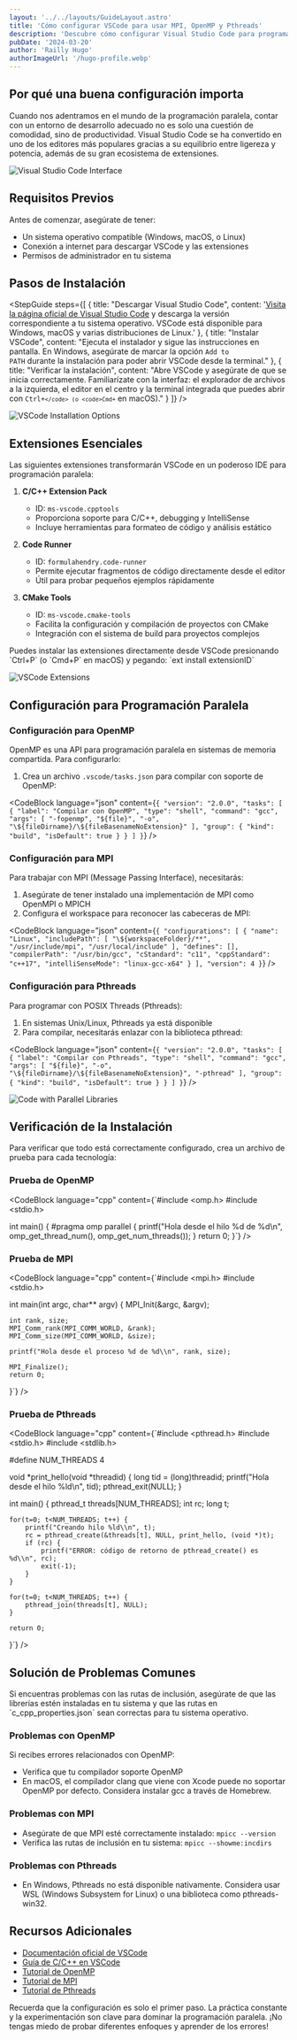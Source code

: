 ```yaml
---
layout: '../../layouts/GuideLayout.astro'
title: 'Cómo configurar VSCode para usar MPI, OpenMP y Pthreads'
description: 'Descubre cómo configurar Visual Studio Code para programar con MPI, OpenMP y Pthreads. Aprende a instalar extensiones, configurar tareas y resolver problemas comunes.'
pubDate: '2024-03-20'
author: 'Railly Hugo'
authorImageUrl: '/hugo-profile.webp'
---
```


## Por qué una buena configuración importa

Cuando nos adentramos en el mundo de la programación paralela, contar con un entorno de desarrollo adecuado no es solo una cuestión de comodidad, sino de productividad. Visual Studio Code se ha convertido en uno de los editores más populares gracias a su equilibrio entre ligereza y potencia, además de su gran ecosistema de extensiones.

![Visual Studio Code Interface](/images/guides/vscode-interface.webp)

## Requisitos Previos

Antes de comenzar, asegúrate de tener:
- Un sistema operativo compatible (Windows, macOS, o Linux)
- Conexión a internet para descargar VSCode y las extensiones
- Permisos de administrador en tu sistema

## Pasos de Instalación

<StepGuide
  steps={[
    {
      title: "Descargar Visual Studio Code",
      content: '<a href="https://code.visualstudio.com" target="_blank">Visita la página oficial de Visual Studio Code</a> y descarga la versión correspondiente a tu sistema operativo. VSCode está disponible para Windows, macOS y varias distribuciones de Linux.'
    },
    {
      title: "Instalar VSCode",
      content: "Ejecuta el instalador y sigue las instrucciones en pantalla. En Windows, asegúrate de marcar la opción <code>Add to PATH</code> durante la instalación para poder abrir VSCode desde la terminal."
    },
    {
      title: "Verificar la instalación",
      content: "Abre VSCode y asegúrate de que se inicia correctamente. Familiarízate con la interfaz: el explorador de archivos a la izquierda, el editor en el centro y la terminal integrada que puedes abrir con <code>Ctrl+`</code> (o <code>Cmd+`</code> en macOS)."
    }
  ]}
/>

![VSCode Installation Options](/images/guides/vscode-installation.webp)

## Extensiones Esenciales

Las siguientes extensiones transformarán VSCode en un poderoso IDE para programación paralela:

1. **C/C++ Extension Pack**
   - ID: `ms-vscode.cpptools`
   - Proporciona soporte para C/C++, debugging y IntelliSense
   - Incluye herramientas para formateo de código y análisis estático

2. **Code Runner**
   - ID: `formulahendry.code-runner`
   - Permite ejecutar fragmentos de código directamente desde el editor
   - Útil para probar pequeños ejemplos rápidamente

3. **CMake Tools**
   - ID: `ms-vscode.cmake-tools`
   - Facilita la configuración y compilación de proyectos con CMake
   - Integración con el sistema de build para proyectos complejos

<Alert type="tip">
  Puedes instalar las extensiones directamente desde VSCode presionando `Ctrl+P` (o `Cmd+P` en macOS) y pegando: `ext install extensionID`
</Alert>

![VSCode Extensions](/images/guides/vscode-extensions.webp)

## Configuración para Programación Paralela

### Configuración para OpenMP

OpenMP es una API para programación paralela en sistemas de memoria compartida. Para configurarlo:

1. Crea un archivo `.vscode/tasks.json` para compilar con soporte de OpenMP:

<CodeBlock 
  language="json" 
  content={`{
  "version": "2.0.0",
  "tasks": [
    {
      "label": "Compilar con OpenMP",
      "type": "shell",
      "command": "gcc",
      "args": [
        "-fopenmp",
        "${file}",
        "-o",
        "\${fileDirname}/\${fileBasenameNoExtension}"
      ],
      "group": {
        "kind": "build",
        "isDefault": true
      }
    }
  ]
}`} 
/>

### Configuración para MPI

Para trabajar con MPI (Message Passing Interface), necesitarás:

1. Asegúrate de tener instalado una implementación de MPI como OpenMPI o MPICH
2. Configura el workspace para reconocer las cabeceras de MPI:

<CodeBlock 
  language="json" 
  content={`{
  "configurations": [
    {
      "name": "Linux",
      "includePath": [
        "\${workspaceFolder}/**",
        "/usr/include/mpi",
        "/usr/local/include"
      ],
      "defines": [],
      "compilerPath": "/usr/bin/gcc",
      "cStandard": "c11",
      "cppStandard": "c++17",
      "intelliSenseMode": "linux-gcc-x64"
    }
  ],
  "version": 4
}`} 
/>

### Configuración para Pthreads

Para programar con POSIX Threads (Pthreads):

1. En sistemas Unix/Linux, Pthreads ya está disponible
2. Para compilar, necesitarás enlazar con la biblioteca pthread:

<CodeBlock 
  language="json" 
  content={`{
  "version": "2.0.0",
  "tasks": [
    {
      "label": "Compilar con Pthreads",
      "type": "shell",
      "command": "gcc",
      "args": [
        "${file}",
        "-o",
        "\${fileDirname}/\${fileBasenameNoExtension}",
        "-pthread"
      ],
      "group": {
        "kind": "build",
        "isDefault": true
      }
    }
  ]
}`} 
/>

![Code with Parallel Libraries](/images/guides/parallel-code-example.webp)

## Verificación de la Instalación

Para verificar que todo está correctamente configurado, crea un archivo de prueba para cada tecnología:

### Prueba de OpenMP

<CodeBlock 
  language="cpp" 
  content={`#include <omp.h>
#include <stdio.h>

int main() {
    #pragma omp parallel
    {
        printf("Hola desde el hilo %d de %d\\n", 
               omp_get_thread_num(), 
               omp_get_num_threads());
    }
    return 0;
}`} 
/>

### Prueba de MPI

<CodeBlock 
  language="cpp" 
  content={`#include <mpi.h>
#include <stdio.h>

int main(int argc, char** argv) {
    MPI_Init(&argc, &argv);
    
    int rank, size;
    MPI_Comm_rank(MPI_COMM_WORLD, &rank);
    MPI_Comm_size(MPI_COMM_WORLD, &size);
    
    printf("Hola desde el proceso %d de %d\\n", rank, size);
    
    MPI_Finalize();
    return 0;
}`} 
/>

### Prueba de Pthreads

<CodeBlock 
  language="cpp" 
  content={`#include <pthread.h>
#include <stdio.h>
#include <stdlib.h>

#define NUM_THREADS 4

void *print_hello(void *threadid) {
    long tid = (long)threadid;
    printf("Hola desde el hilo %ld\\n", tid);
    pthread_exit(NULL);
}

int main() {
    pthread_t threads[NUM_THREADS];
    int rc;
    long t;
    
    for(t=0; t<NUM_THREADS; t++) {
        printf("Creando hilo %ld\\n", t);
        rc = pthread_create(&threads[t], NULL, print_hello, (void *)t);
        if (rc) {
            printf("ERROR: código de retorno de pthread_create() es %d\\n", rc);
            exit(-1);
        }
    }
    
    for(t=0; t<NUM_THREADS; t++) {
        pthread_join(threads[t], NULL);
    }
    
    return 0;
}`} 
/>

## Solución de Problemas Comunes

<Alert type="warning">
  Si encuentras problemas con las rutas de inclusión, asegúrate de que las librerías estén instaladas en tu sistema y que las rutas en `c_cpp_properties.json` sean correctas para tu sistema operativo.
</Alert>

### Problemas con OpenMP

Si recibes errores relacionados con OpenMP:
- Verifica que tu compilador soporte OpenMP
- En macOS, el compilador clang que viene con Xcode puede no soportar OpenMP por defecto. Considera instalar gcc a través de Homebrew.

### Problemas con MPI

- Asegúrate de que MPI esté correctamente instalado: `mpicc --version`
- Verifica las rutas de inclusión en tu sistema: `mpicc --showme:incdirs`

### Problemas con Pthreads

- En Windows, Pthreads no está disponible nativamente. Considera usar WSL (Windows Subsystem for Linux) o una biblioteca como pthreads-win32.

## Recursos Adicionales

- [Documentación oficial de VSCode](https://code.visualstudio.com/docs)
- [Guía de C/C++ en VSCode](https://code.visualstudio.com/docs/languages/cpp)
- [Tutorial de OpenMP](https://www.openmp.org/resources/tutorials-articles/)
- [Tutorial de MPI](https://mpitutorial.com/)
- [Tutorial de Pthreads](https://computing.llnl.gov/tutorials/pthreads/)

<Alert type="tip">
  Recuerda que la configuración es solo el primer paso. La práctica constante y la experimentación son clave para dominar la programación paralela. ¡No tengas miedo de probar diferentes enfoques y aprender de los errores!
</Alert>